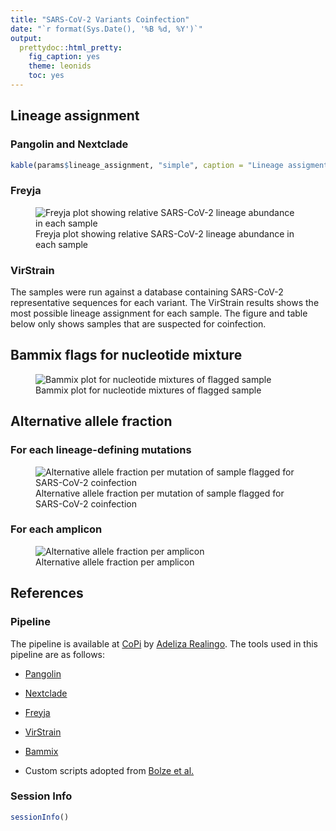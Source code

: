 ```yaml
---
title: "SARS-CoV-2 Variants Coinfection"
date: "`r format(Sys.Date(), '%B %d, %Y')`"
output: 
  prettydoc::html_pretty:
    fig_caption: yes
    theme: leonids
    toc: yes
---
```

## Lineage assignment
### Pangolin and Nextclade 
 ```r
 kable(params$lineage_assignment, "simple", caption = "Lineage assigment using Pangolin and Nextclade of all samples.")
 ```
### Freyja

 ![Freyja plot showing relative SARS-CoV-2 lineage abundance in each sample](`r params$freyja_plot`)

### VirStrain
 
 The samples were run against a database containing SARS-CoV-2 representative sequences for each variant. The VirStrain results shows the most possible lineage assignment for each sample. The figure and table below only shows samples that are suspected for coinfection.


## Bammix flags for nucleotide mixture

 ![Bammix plot for nucleotide mixtures of flagged sample](`r params$bammix_plot`)

## Alternative allele fraction

### For each lineage-defining mutations
 
 ![Alternative allele fraction per mutation of sample flagged for SARS-CoV-2 coinfection](`r params$aafplot_mut`)

### For each amplicon
 ![Alternative allele fraction per amplicon](`r params$aafplot_amp`)
  
## References {.tabset .tabset-fade}

### Pipeline
The pipeline is available at [CoPi](https://github.com/lanadelrea/CoPi) by [Adeliza Realingo](https://github.com/lanadelrea). The tools used in this pipeline are as follows:

- [Pangolin](https://github.com/cov-lineages/pangolin) 

- [Nextclade](https://github.com/nextstrain/nextclade)

- [Freyja](https://github.com/andersen-lab/Freyja)

- [VirStrain](https://github.com/liaoherui/VirStrain)

- [Bammix](https://github.com/chrisruis/bammix)

- Custom scripts adopted from [Bolze et al.](doi: 10.1016/j.medj.2022.10.002) 

### Session Info
```r
sessionInfo()
```


